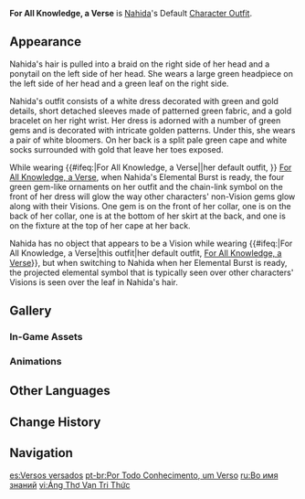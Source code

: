 {{Outfit Infobox
|id           = 207300
|image        = <gallery>
Character Nahida Full Wish.png|Wish
Character Nahida Game.png|In-Game
</gallery>
|character    = Nahida
|type         = Default
|description  = Nahida's outfit. Only the oracles that interpret knowledge may robe the God of Wisdom, and so even the smallest ornament is viewed by believers as holy writ.
|obtain       = Unlocked upon obtaining character
}}
'''For All Knowledge, a Verse''' is [[Nahida]]'s Default [[Character Outfit]].

==Appearance==
<!-- Keep appearance section short and concise. Limit to 1-2 paragraphs (preferably 1 paragraph) with 3-4 sentences each. -->
Nahida's hair is pulled into a braid on the right side of her head and a ponytail on the left side of her head. She wears a large green headpiece on the left side of her head and a green leaf on the right side.

Nahida's outfit consists of a white dress decorated with green and gold details, short detached sleeves made of patterned green fabric, and a gold bracelet on her right wrist. Her dress is adorned with a number of green gems and is decorated with intricate golden patterns. Under this, she wears a pair of white bloomers. On her back is a split pale green cape and white socks surrounded with gold that leave her toes exposed.

<!-- this section is transcluded in multiple places unrelated to her outfit, so please take care with the wording --><section begin="Glowing Ornaments" />While wearing {{#ifeq:{{PAGENAME}}|For All Knowledge, a Verse||her default outfit, }} [[For All Knowledge, a Verse]], when Nahida's Elemental Burst is ready, the four green gem-like ornaments on her outfit and the chain-link symbol on the front of her dress will glow the way other characters' non-Vision gems glow along with their Visions. One gem is on the front of her collar, one is on the back of her collar, one is at the bottom of her skirt at the back, and one is on the fixture at the top of her cape at her back.<section end="Glowing Ornaments" />

<!-- this section is transcluded in multiple places unrelated to her outfit, so please take care with the wording --><section begin="Projection of Elemental Symbol" />Nahida has no object that appears to be a Vision while wearing {{#ifeq:{{PAGENAME}}|For All Knowledge, a Verse|this outfit|her default outfit, [[For All Knowledge, a Verse]]}}, but when switching to Nahida when her Elemental Burst is ready, the projected elemental symbol that is typically seen over other characters' Visions is seen over the leaf in Nahida's hair.<section end="Projection of Elemental Symbol" />

==Gallery==
===In-Game Assets===
{{Assets/Outfit|For All Knowledge, a Verse|nomain=1}}

===Animations===
{{Preview/CharacterAnimations|Nahida|nocaption=1}}

==Other Languages==
{{Other Languages
|en      = For All Knowledge, a Verse
|zhs     = 万识一偈
|zhs_rm  = Wàn Shí Yī Jié
|zht     = 萬識一偈
|zht_rm  = Wàn Shì Yī Jié
|zh_tl   = 
|ja      = 万識一偈
|ja_rm   = Manshiki Ichige{{Assumed}}
|ja_tl   = 
|ko      = 진리의 한 마디
|ko_rm   = Jilli-ui Han Madi
|ko_tl   = One Word of Truth
|es      = Versos versados
|es_tl   = Versed Verses
|fr      = Verset de connaissance
|fr_tl   = Verse of Knowledge
|ru      = Во имя знаний
|ru_tl   = In the Name of Knowledge
|th      = บทกลอนแห่งความรู้ทั้งปวง
|th_rm   = Botklon Haeng Khwamru Thangpuang
|th_tl   = Poem of All Knowledge
|vi      = Áng Thơ Vạn Tri Thức
|vi_tl   = A Verse of Thousand Knowledge
|de      = Ein Vers für alles Wissen
|de_tl   = A Verse for All Knowledge
|id      = Sebait Ayat Pengetahuan
|id_tl   = A Verse of Knowledge
|pt      = Por Todo o Conhecimento, um Verso
|pt_tl   = For All The Knowledge, a Verse
|tr      = Bir Mısrada Bin Bilgelik
|tr_tl   = 
|it      = Per tutta la conoscenza, un verso
|it_tl   = For All of the Knowledge, a Verse
}}

==Change History==
{{Change History|3.2}}

==Navigation==
{{Dressing Room Navbox|type=outfit}}

[[es:Versos versados]]
[[pt-br:Por Todo Conhecimento, um Verso]]
[[ru:Во имя знаний]]
[[vi:Áng Thơ Vạn Tri Thức]]